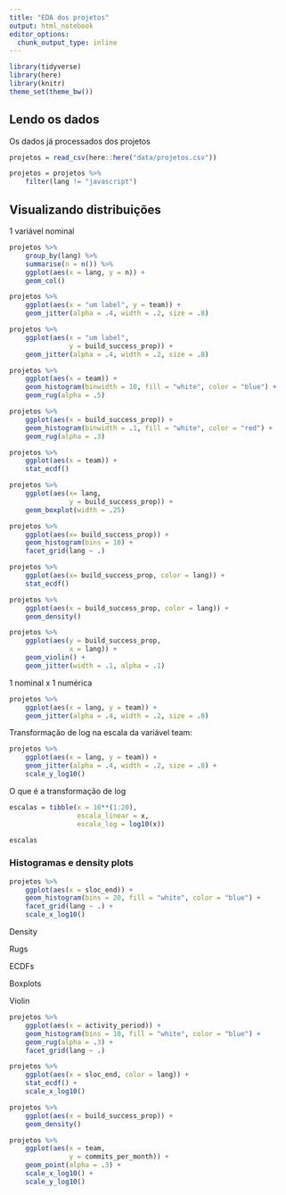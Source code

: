 ```yaml
---
title: "EDA dos projetos"
output: html_notebook
editor_options: 
  chunk_output_type: inline
---
```


```r
library(tidyverse)
library(here)
library(knitr)
theme_set(theme_bw())
```

## Lendo os dados

Os dados já processados dos projetos

```r
projetos = read_csv(here::here("data/projetos.csv"))
```


```r
projetos = projetos %>% 
    filter(lang != "javascript")
```

## Visualizando distribuições

1 variável nominal

```r
projetos %>% 
    group_by(lang) %>% 
    summarise(n = n()) %>% 
    ggplot(aes(x = lang, y = n)) + 
    geom_col()
```

```r
projetos %>% 
    ggplot(aes(x = "um label", y = team)) + 
    geom_jitter(alpha = .4, width = .2, size = .8) 
```

```r
projetos %>% 
    ggplot(aes(x = "um label", 
               y = build_success_prop)) + 
    geom_jitter(alpha = .4, width = .2, size = .8) 
```


```r
projetos %>% 
    ggplot(aes(x = team)) + 
    geom_histogram(binwidth = 10, fill = "white", color = "blue") + 
    geom_rug(alpha = .5)

projetos %>% 
    ggplot(aes(x = build_success_prop)) + 
    geom_histogram(binwidth = .1, fill = "white", color = "red") + 
    geom_rug(alpha = .3)
```

```r
projetos %>% 
    ggplot(aes(x = team)) + 
    stat_ecdf()
```

```r
projetos %>% 
    ggplot(aes(x= lang, 
               y = build_success_prop)) + 
    geom_boxplot(width = .25)

projetos %>% 
    ggplot(aes(x= build_success_prop)) + 
    geom_histogram(bins = 10) + 
    facet_grid(lang ~ .)

projetos %>% 
    ggplot(aes(x= build_success_prop, color = lang)) + 
    stat_ecdf() 

```

```r
projetos %>% 
    ggplot(aes(x = build_success_prop, color = lang)) + 
    geom_density()
```

```r
projetos %>% 
    ggplot(aes(y = build_success_prop, 
               x = lang)) + 
    geom_violin() + 
    geom_jitter(width = .1, alpha = .1)
```


1 nominal x 1 numérica

```r
projetos %>% 
    ggplot(aes(x = lang, y = team)) + 
    geom_jitter(alpha = .4, width = .2, size = .8) 
```

Transformação de log na escala da variável team:

```r
projetos %>% 
    ggplot(aes(x = lang, y = team)) + 
    geom_jitter(alpha = .4, width = .2, size = .8) + 
    scale_y_log10()
```

O que é a transformação de log

```r
escalas = tibble(x = 10**(1:20), 
                 escala_linear = x, 
                 escala_log = log10(x))

escalas
```


### Histogramas e density plots

```r
projetos %>% 
    ggplot(aes(x = sloc_end)) + 
    geom_histogram(bins = 20, fill = "white", color = "blue") + 
    facet_grid(lang ~ .) +
    scale_x_log10()
```

Density

Rugs

ECDFs

Boxplots

Violin


```r
projetos %>% 
    ggplot(aes(x = activity_period)) + 
    geom_histogram(bins = 10, fill = "white", color = "blue") + 
    geom_rug(alpha = .3) + 
    facet_grid(lang ~ .) 
```



```r
projetos %>% 
    ggplot(aes(x = sloc_end, color = lang)) + 
    stat_ecdf() + 
    scale_x_log10()
```

```r
projetos %>% 
    ggplot(aes(x = build_success_prop)) + 
    geom_density()
```

```r
projetos %>% 
    ggplot(aes(x = team, 
               y = commits_per_month)) + 
    geom_point(alpha = .3) + 
    scale_x_log10() + 
    scale_y_log10()
```

